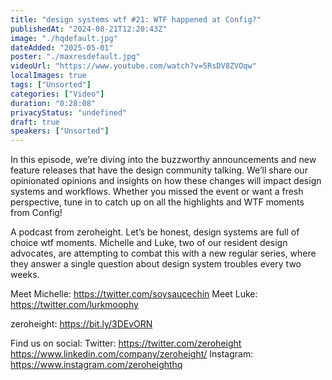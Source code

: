 ```yaml
---
title: "design systems wtf #21: WTF happened at Config?"
publishedAt: "2024-08-21T12:20:43Z"
image: "./hqdefault.jpg"
dateAdded: "2025-05-01"
poster: "./maxresdefault.jpg"
videoUrl: "https://www.youtube.com/watch?v=5RsDV8ZVOqw"
localImages: true
tags: ["Unsorted"]
categories: ["Video"]
duration: "0:28:08"
privacyStatus: "undefined"
draft: true
speakers: ["Unsorted"]
---
```

In this episode, we’re diving into the buzzworthy announcements and new feature releases that have the design community talking. We’ll share our opinionated opinions and insights on how these changes will impact design systems and workflows. Whether you missed the event or want a fresh perspective, tune in to catch up on all the highlights and WTF moments from Config!

A podcast from zeroheight. Let’s be honest, design systems are full of choice wtf moments. Michelle and Luke, two of our resident design advocates, are attempting to combat this with a new regular series, where they answer a single question about design system troubles every two weeks.

Meet Michelle: https://twitter.com/soysaucechin
Meet Luke: https://twitter.com/lurkmoophy

zeroheight: https://bit.ly/3DEvORN

Find us on social:
Twitter: https://twitter.com/zeroheight
https://www.linkedin.com/company/zeroheight/
Instagram: https://www.instagram.com/zeroheighthq
